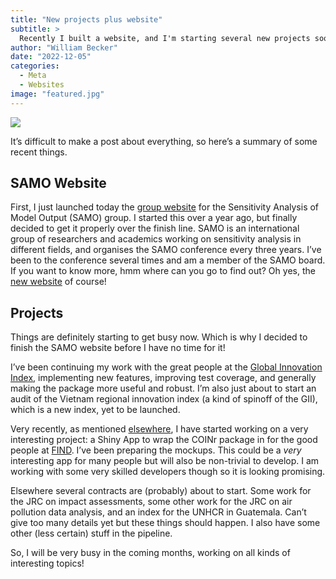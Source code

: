 ```yaml
---
title: "New projects plus website"
subtitle: >
  Recently I built a website, and I'm starting several new projects soon. Things starting to get very busy!
author: "William Becker"
date: "2022-12-05"
categories: 
  - Meta
  - Websites
image: "featured.jpg"
---
```


![](featured.jpg)

It's difficult to make a post about everything, so here's a summary of some recent things.

## SAMO Website

First, I just launched today the [group website](www.sensitivityanalysis.org/) for the Sensitivity Analysis of Model Output (SAMO) group. I started this over a year ago, but finally decided to get it properly over the finish line. SAMO is an international group of researchers and academics working on sensitivity analysis in different fields, and organises the SAMO conference every three years. I've been to the conference several times and am a member of the SAMO board. If you want to know more, hmm where can you go to find out? Oh yes, the [new website](www.sensitivityanalysis.org/) of course!

## Projects

Things are definitely starting to get busy now. Which is why I decided to finish the SAMO website before I have no time for it!

I've been continuing my work with the great people at the [Global Innovation Index](https://www.willbecker.me/project/gii/), implementing new features, improving test coverage, and generally making the package more useful and robust. I'm also just about to start an audit of the Vietnam regional innovation index (a kind of spinoff of the GII), which is a new index, yet to be launched.

Very recently, as mentioned [elsewhere](https://www.willbecker.me/project/coinrapp/), I have started working on a very interesting project: a Shiny App to wrap the COINr package in for the good people at [FIND](https://www.finddx.org/about/#:~:text=FIND%2C%20the%20global%20alliance%20for,of%20sustainable%2C%20resilient%20health%20systems.). I've been preparing the mockups. This could be a *very* interesting app for many people but will also be non-trivial to develop. I am working with some very skilled developers though so it is looking promising.

Elsewhere several contracts are (probably) about to start. Some work for the JRC on impact assessments, some other work for the JRC on air pollution data analysis, and an index for the UNHCR in Guatemala. Can't give too many details yet but these things should happen. I also have some other (less certain) stuff in the pipeline.

So, I will be very busy in the coming months, working on all kinds of interesting topics!
